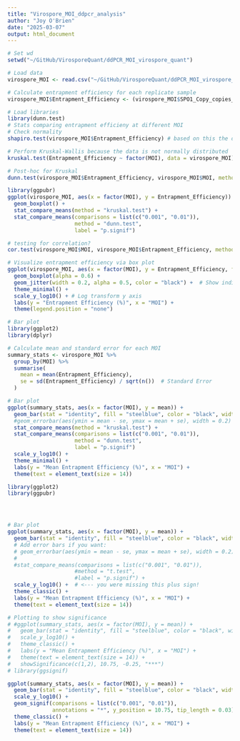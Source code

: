 ```yaml
---
title: "Virospore_MOI_ddpcr_analysis"
author: "Joy O'Brien"
date: "2025-03-07"
output: html_document
---
```


```r
# Set wd
setwd("~/GitHub/VirosporeQuant/ddPCR_MOI_virospore_quant")
```

```r
# Load data
virospore_MOI <- read.csv("~/GitHub/VirosporeQuant/ddPCR_MOI_virospore_quant/Data/20250306_SPO1_Delta6_MOI_ddPCR.csv")
```

```r
# Calculate entrapment efficiency for each replicate sample
virospore_MOI$Entrapment_Efficiency <- (virospore_MOI$SPO1_Copy_copies_ul / virospore_MOI$Bacillus_Copy) * 100

```

```r
# Load libraries
library(dunn.test)
# Stats comparing entrapment efficieny at different MOI
# Check normality
shapiro.test(virospore_MOI$Entrapment_Efficiency) # based on this the data is not normally distributed

# Perform Kruskal-Wallis because the data is not normally distributed
kruskal.test(Entrapment_Efficiency ~ factor(MOI), data = virospore_MOI)

# Post-hoc for Kruskal
dunn.test(virospore_MOI$Entrapment_Efficiency, virospore_MOI$MOI, method = "bonferroni")
```
```r
library(ggpubr)
ggplot(virospore_MOI, aes(x = factor(MOI), y = Entrapment_Efficiency)) +
  geom_boxplot() +
  stat_compare_means(method = "kruskal.test") +
  stat_compare_means(comparisons = list(c("0.001", "0.01")),
                     method = "dunn.test",
                     label = "p.signif")

```

```r
# testing for correlation?
cor.test(virospore_MOI$MOI, virospore_MOI$Entrapment_Efficiency, method = "spearman")  # Use Spearman for non-linear relationships


```
```r
# Visualize entrapment efficiency via box plot
ggplot(virospore_MOI, aes(x = factor(MOI), y = Entrapment_Efficiency, fill = factor(MOI))) +
  geom_boxplot(alpha = 0.6) +
  geom_jitter(width = 0.2, alpha = 0.5, color = "black") +  # Show individual replicates
  theme_minimal() +
  scale_y_log10() + # Log transform y axis
  labs(y = "Entrapment Efficiency (%)", x = "MOI") +
  theme(legend.position = "none")

```

```r
# Bar plot
library(ggplot2)
library(dplyr)

# Calculate mean and standard error for each MOI
summary_stats <- virospore_MOI %>%
  group_by(MOI) %>%
  summarise(
    mean = mean(Entrapment_Efficiency),
    se = sd(Entrapment_Efficiency) / sqrt(n())  # Standard Error
  )

# Bar plot
ggplot(summary_stats, aes(x = factor(MOI), y = mean)) +
  geom_bar(stat = "identity", fill = "steelblue", color = "black", width = 0.6) +
  #geom_errorbar(aes(ymin = mean - se, ymax = mean + se), width = 0.2) +
  stat_compare_means(method = "kruskal.test") +
  stat_compare_means(comparisons = list(c("0.001", "0.01")),
                     method = "dunn.test",
                     label = "p.signif")
  scale_y_log10() +
  theme_minimal() +
  labs(y = "Mean Entrapment Efficiency (%)", x = "MOI") +
  theme(text = element_text(size = 14))

```
```r
library(ggplot2)
library(ggpubr)




# Bar plot
ggplot(summary_stats, aes(x = factor(MOI), y = mean)) +
  geom_bar(stat = "identity", fill = "steelblue", color = "black", width = 0.6) +
  # Add error bars if you want:
  # geom_errorbar(aes(ymin = mean - se, ymax = mean + se), width = 0.2) +
  #
  #stat_compare_means(comparisons = list(c("0.001", "0.01")),
                     #method = "t.test",
                     #label = "p.signif") +
  scale_y_log10() +  # <--- you were missing this plus sign!
  theme_classic() +
  labs(y = "Mean Entrapment Efficiency (%)", x = "MOI") +
  theme(text = element_text(size = 14))

```
```r
# Plotting to show significance 
# #ggplot(summary_stats, aes(x = factor(MOI), y = mean)) +
#   geom_bar(stat = "identity", fill = "steelblue", color = "black", width = 0.6)+
#   scale_y_log10() +  
#   theme_classic() +
#   labs(y = "Mean Entrapment Efficiency (%)", x = "MOI") +
#   theme(text = element_text(size = 14)) +
#   showSignificance(c(1,2), 10.75, -0.25, "***")
# library(ggsignif)

ggplot(summary_stats, aes(x = factor(MOI), y = mean)) +
  geom_bar(stat = "identity", fill = "steelblue", color = "black", width = 0.6) +
  scale_y_log10() +
  geom_signif(comparisons = list(c("0.001", "0.01")),
              annotations = "*", y_position = 10.75, tip_length = 0.03) +
  theme_classic() +
  labs(y = "Mean Entrapment Efficiency (%)", x = "MOI") +
  theme(text = element_text(size = 14))

```

